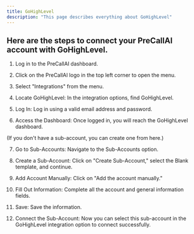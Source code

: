 ```yaml
---
title: GoHighLevel
description: "This page describes everything about GoHighLevel"
---
```


## Here are the steps to connect your PreCallAI account with GoHighLevel.

1. Log in to the PreCallAI dashboard.

2. Click on the PreCallAI logo in the top left corner to open the menu.

3. Select "Integrations" from the menu.

4. Locate GoHighLevel: In the integration options, find GoHighLevel.

5. Log In: Log in using a valid email address and password.

6. Access the Dashboard: Once logged in, you will reach the GoHighLevel dashboard.

(If you don't have a sub-account, you can create one from here.)

7. Go to Sub-Accounts: Navigate to the Sub-Accounts option.

8. Create a Sub-Account: Click on "Create Sub-Account," select the Blank template, and continue.

9. Add Account Manually: Click on "Add the account manually."

10. Fill Out Information: Complete all the account and general information fields.

11. Save: Save the information.

12. Connect the Sub-Account: Now you can select this sub-account in the GoHighLevel integration option to connect successfully.
